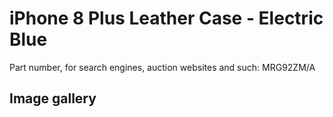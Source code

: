 
# iPhone 8 Plus Leather Case - Electric Blue

Part number, for search engines, auction websites and such: MRG92ZM/A

## Image gallery

<div style={{ width: '100%', maxWidth: '768px' }}>
<GalleryComponent
    images={[
      {
        original: "/everysource/MRG92.webp",
        thumbnail: "/everypreview/MRG92.webp",
      },
      {
        original: "/everysource/MRG92_AV1_GOLD.webp",
        thumbnail: "/everypreview/MRG92_AV1_GOLD.webp",
      },
      {
        original: "/everysource/MRG92_AV1_SILVER.webp",
        thumbnail: "/everypreview/MRG92_AV1_SILVER.webp",
      },
      {
        original: "/everysource/MRG92_AV1_SPACE_GRAY.webp",
        thumbnail: "/everypreview/MRG92_AV1_SPACE_GRAY.webp",
      },
      {
        original: "/everysource/MRG92_AV2.webp",
        thumbnail: "/everypreview/MRG92_AV2.webp",
      }
    ]}
  />
</div>